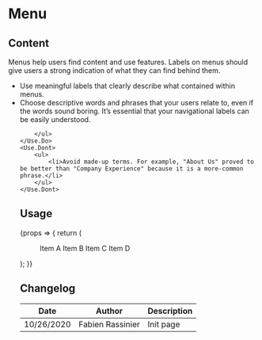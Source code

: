 
<Meta title="Components/Menu" component={Menu} />

# Menu

## Content

Menus help users find content and use features. Labels on menus should give users a strong indication of what they can find behind them.

<Use>
	<Use.Do>
		<ul>
			<li>Use meaningful labels that clearly describe what contained within menus.</li>	
			<li>Choose descriptive words and phrases that your users relate to, even if the words sound boring. It’s essential that your navigational labels can be easily understood.</li>
			
		</ul>
	</Use.Do>
	<Use.Dont>
		<ul>
			<li>Avoid made-up terms. For example, "About Us" proved to be better than "Company Experience" because it is a more-common phrase.</li>
		</ul>
	</Use.Dont>
</Use>

## Usage

<Preview>
	<Story
		name="usage"
		height="20rem"
		args={{
			variant: '',
			children: 'Lorem ipsum',
		}}
		argTypes={{
			variant: {
				description: 'Menu variation',
				control: {
					type: 'select',
					options: ['', 'TAPID', 'TAPIT', 'MDM', 'TDI', 'TDP', 'TDS', 'TMC', 'TPD'],
				},
			},
		}}
	>
		{props => {
			return (
				<Menu {...props}>
					<Menu.Item>Item A</Menu.Item>
					<Menu.Item active>Item B</Menu.Item>
					<Menu.Item>Item C</Menu.Item>
					<Menu.Item>Item D</Menu.Item>
				</Menu>
			);
		}}
	</Story>
</Preview>

<Props story="usage" />

## Changelog

| Date       | Author           | Description |
| ---------- | ---------------- | ----------- |
| 10/26/2020 | Fabien Rassinier | Init page   |
